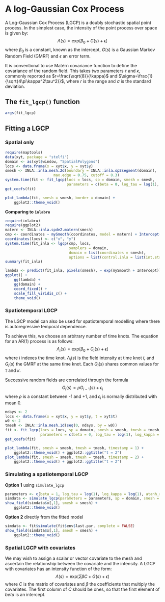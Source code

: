 # A log-Gaussian Cox Process {#lgcp}

A Log-Gaussian Cox Process (LGCP) is a doubly stochastic spatial point process. In the simplest case, the intensity of the point process over space is given by:
$$\Lambda(s) = \text{exp}(\beta_0 + G(s) + \epsilon)$$
where $\beta_0$ is a constant, known as the intercept, $G(s)$ is a Gaussian Markov Random Field (GMRF) and $\epsilon$ an error term. 

It is conventional to use Matérn covariance function to define the covariance of the random field. This takes two parameters $\tau$ and $\kappa$, commonly reported as $r=\frac{\sqrt{8}}{\kappa}$ and $\sigma=\frac{1}{\sqrt{4\pi\kappa^2\tau^2}}$, where $r$ is the range and $\sigma$ is the standard deviation. 

## The `fit_lgcp()` function

```r
args(fit_lgcp)
```

## Fitting a LGCP

### Spatial only

```r
require(maptools)
data(xyt, package = "stelfi")
domain <- as(xyt$window, "SpatialPolygons")
locs <- data.frame(x = xyt$x, y = xyt$y)
smesh <- INLA::inla.mesh.2d(boundary = INLA::inla.sp2segment(domain), 
                      max.edge = 0.75, cutoff = 0.3)
system.time(fit <- fit_lgcp(locs = locs, sp = domain, smesh = smesh,
                            parameters = c(beta = 0, log_tau = log(1), log_kappa = log(1))))
get_coefs(fit)
```

```r
plot_lambda(fit, smesh = smesh, border = domain) +
    ggplot2::theme_void()
```

**Comparing to `inlabru`**

```r
require(inlabru)
require(ggplot2)
matern <- INLA::inla.spde2.matern(smesh)
cmp <- coordinates ~ mySmooth(coordinates, model = matern) + Intercept(1)
coordinates(locs) <- c("x", "y")
system.time(fit_inla <- lgcp(cmp, locs,
                             samplers = domain,
                             domain = list(coordinates = smesh),
                             options = list(control.inla = list(int.strategy = "eb"))))
summary(fit_inla)
```

```r
lambda <- predict(fit_inla, pixels(smesh), ~ exp(mySmooth + Intercept))
ggplot() +
    gg(lambda) +
    gg(domain) +
    coord_fixed() +
    scale_fill_viridis_c() +
    theme_void()


```

### Spatiotemporal LGCP
The LGCP model can also be used for spatiotemporal modelling where there is autoregressive temporal dependence. 

To achieve this, we choose an arbitrary number of time knots. The equation for an AR(1) process is as follows:
$$\Lambda_i(s) = \text{exp}(\beta_0 + G_i(s) + \epsilon)$$
where $i$ indexes the time knot. $\Lambda_i(s)$ is the field intensity at time knot $i$, and $G_i(s)$ the GMRF at the same time knot. Each $G_i(s)$ shares common values for $\tau$ and $\kappa$. 

Successive random fields are correlated through the formula
$$G_i(s)=\rho G_{i-1}(s) + \epsilon_i$$
where $\rho$ is a constant between -1 and +1, and $\epsilon_i$ is normally distributed with mean 0. 
```r
ndays <- 2
locs <- data.frame(x = xyt$x, y = xyt$y, t = xyt$t)
w0 <- 2
tmesh <- INLA::inla.mesh.1d(seq(0, ndays, by = w0))
fit <- fit_lgcp(locs = locs, sp = domain, smesh = smesh, tmesh = tmesh,
                parameters = c(beta = 0, log_tau = log(1), log_kappa = log(1), atanh_rho = 0.2))
get_coefs(fit)
```


```r

plot_lambda(fit, smesh = smesh, tmesh = tmesh, timestamp = 1) +
    ggplot2::theme_void() + ggplot2::ggtitle("t = 2")
plot_lambda(fit, smesh = smesh, tmesh = tmesh, timestamp = 2) +
    ggplot2::theme_void() + ggplot2::ggtitle("t = 2")

```

### Simulating a spatiotemporal LGCP

**Option 1** using `simulate_lgcp`

```r
parameters <- c(beta = 1, log_tau = log(1), log_kappa = log(1), atanh_rho = 0.2)
simdata <- simulate_lgcp(parameters = parameters, sp = domain, smesh = smesh, tmesh = tmesh)
show_field(simdata$x[,1], smesh = smesh) +
    ggplot2::theme_void()
```

**Option 2** directly from the fitted model

```r
simdata <- fit$simulate(fit$env$last.par, complete = FALSE)
show_field(simdata$x[,1], smesh = smesh) +
    ggplot2::theme_void()
```

### Spatial LGCP with covariates
We may wish to assign a scalar or vector covariate to the mesh and ascertain the relationship between the covariate and the intensity. 
A LGCP with covariates has an intensity function of the form:
$$\Lambda(s) = \text{exp}(\Sigma \beta C + G(s) + \epsilon)$$
where $C$ is the matrix of covariates and $\beta$ the coefficients that multiply the covariates. The first column of $C$ should be ones, so that the first element of $beta$ is an intercept. 